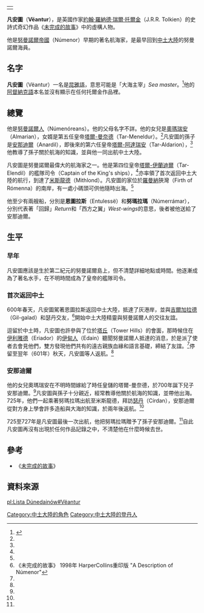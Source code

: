 {|align=right
|-
|{{Tolkienchar |
image_character = |
image_caption = |
Book(s) = 《[[未完成的故事|未完成的故事]]》 |
character_name = 凡安圖 |
character_alias = |
character_title = 皇帝的艦隊司令 |
character_race = [[人類_(中土大陸)|人類]] [[登丹人|登丹人]] |
character_culture = |
character_gender = 男性 |
character_realm = |
character_sub_realm = |
character_lifespan = 第二紀元?年 - [[第二紀元|第二紀元]]727年或以後<ref name=autogenerated1>《未完成的故事》 1998年 HarperCollins重印版 "Aldarion and Erendis"</ref> |
character_weapon = | 
}}
|}
'''凡安圖'''（'''Vëantur'''），是英國作家[[約翰·羅納德·瑞爾·托爾金|約翰·羅納德·瑞爾·托爾金]]（J.R.R. Tolkien）的史詩式奇幻作品《[[未完成的故事|未完成的故事]]》中的虛構人物。

他是[[努曼諾爾帝國|努曼諾爾帝國]]（Númenor）早期的著名航海家，是最早回到[[中土大陸|中土大陸]]的努曼諾爾海員。

==名字==
'''凡安圖'''（Vëantur）一名是[[昆雅語|昆雅語]]，意思可能是「大海主宰」''Sea master''。<ref>{{Cite web |url=http://www.tuckborough.net/numenoreans.html#Veantur |title=Thain's Book: Vëantur |accessdate=2011-11-08 |archive-date=2011-10-16 |archive-url=https://web.archive.org/web/20111016221408/http://www.tuckborough.net/numenoreans.html#Veantur |dead-url=no }}</ref>他的[[阿督納克語|阿督納克語]]本名並沒有顯示在任何托爾金作品裡。

==總覽==
他是[[努曼諾爾人|努曼諾爾人]]（Númenóreans）。他的父母名字不詳。他的女兒是[[奧瑪瑞安|奧瑪瑞安]]（Almarian），女婿是第五任皇帝[[塔爾-曼奈德|塔爾-曼奈德]]（Tar-Meneldur）。<ref name=autogenerated1 />凡安圖的孫子是[[塔爾-阿達瑞安|安那迪爾]]（Anardil），即後來的第六任皇帝[[塔爾-阿達瑞安|塔爾-阿達瑞安]]（Tar-Aldarion），<ref name=autogenerated1 />他教導了孫子關於航海的知識，並與他一同出航中土大陸。

凡安圖是努曼諾爾最偉大的航海家之一。他是第四位皇帝[[塔爾-伊蘭迪爾|塔爾-伊蘭迪爾]]（Tar-Elendil）的艦隊司令（Captain of the King's ships），<ref name=autogenerated1 />亦率領了首次返回中土大陸的航行，到達了[[米斯龍德|米斯龍德]]（Mithlond）。凡安圖的家位於[[羅曼納|羅曼納]]狹灣（Firth of Rómenna）的南岸，有一處小碼頭可供他隨時出海。<ref name=autogenerated1 />

他至少有兩艘船，分別是'''恩圖拉斯'''（Entulessë）和'''努瑪拉瑪'''（Númerrámar），分別代表著「回歸」''Return''和「西方之翼」''West-wings''的意思，後者被他送給了安那迪爾。

==生平==
===早年===
凡安圖應該是生於第二紀元的努曼諾爾島上，但不清楚詳細地點或時間。他逐漸成為了著名水手，在不明時間成為了皇帝的艦隊司令。

===首次返回中土===
600年春天，凡安圖駕著恩圖拉斯返回中土大陸，抵達了灰港岸，並與[[吉爾加拉德|吉爾加拉德]]（Gil-galad）和瑟丹交友，<ref name=autogenerated2>《未完成的故事》 1998年 HarperCollins重印版 "A Description of Númenor"</ref>開始中土大陸精靈與努曼諾爾人的交往友誼。

逗留於中土時，凡安圖也許參與了位於[[塔丘|塔丘]]（Tower Hills）的會面，那時候住在[[伊利雅德|伊利雅德]]（Eriador）的[[伊甸人|伊甸人]]（Edain）聽聞努曼諾爾人抵達的消息，於是派了使者去會見他們，雙方發現他們共有的遠古親族血緣和語言基礎，締結了友誼。<ref name=autogenerated1 />停留至翌年（601年）秋天，凡安圖等人返航。<ref name=autogenerated2 />

===安那迪爾===
他的女兒奧瑪瑞安在不明時間嫁給了時任皇儲的塔爾-曼奈德，於700年誕下兒子安那迪爾。<ref name=autogenerated1 />凡安圖與孫子十分親近，經常教導他關於航海的知識，並帶他出海。725年，他們一起乘著努瑪拉瑪出航至米斯龍德，拜訪[[瑟丹|瑟丹]]（Círdan），安那迪爾從對方身上學會許多造船與大海的知識，於兩年後返航。<ref name=autogenerated1 />

725至727年是凡安圖最後一次出航，他把努瑪拉瑪贈予了孫子安那迪爾。<ref name=autogenerated1 />自此凡安圖再沒有出現於任何作品記錄之中，不清楚他在什麼時候去世。

==參考==
*《[[未完成的故事|未完成的故事]]》

==資料來源==
{{reflist}}

[[Category:中土大陸的角色|Category:中土大陸的角色]]
[[Category:中土大陸的登丹人|Category:中土大陸的登丹人]]


[[pl:Lista_Dúnedainów#Vëantur|pl:Lista Dúnedainów#Vëantur]]